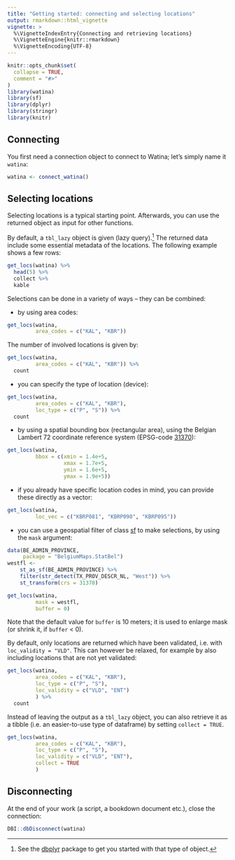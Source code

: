 ```yaml
---
title: "Getting started: connecting and selecting locations"
output: rmarkdown::html_vignette
vignette: >
  %\VignetteIndexEntry{Connecting and retrieving locations}
  %\VignetteEngine{knitr::rmarkdown}
  %\VignetteEncoding{UTF-8}
---
```


```r
knitr::opts_chunk$set(
  collapse = TRUE,
  comment = "#>"
)
library(watina)
library(sf)
library(dplyr)
library(stringr)
library(knitr)
```

## Connecting

You first need a connection object to connect to Watina; let's simply name it `watina`:

```r
watina <- connect_watina()
```


## Selecting locations

Selecting locations is a typical starting point.
Afterwards, you can use the returned object as input for other functions.

By default, a `tbl_lazy` object is given (lazy query).^[
See the [dbplyr](https://dbplyr.tidyverse.org/) package to get you started with that type of object.
]
The returned data include some essential metadata of the locations.
The following example shows a few rows:

```r
get_locs(watina) %>% 
  head(5) %>% 
  collect %>% 
  kable
```

Selections can be done in a variety of ways -- they can be combined:

- by using area codes:

```r
get_locs(watina,
         area_codes = c("KAL", "KBR"))
```

The number of involved locations is given by:

```r
get_locs(watina,
         area_codes = c("KAL", "KBR")) %>% 
  count
```


- you can specify the type of location (device):

```r
get_locs(watina,
         area_codes = c("KAL", "KBR"),
         loc_type = c("P", "S")) %>% 
  count
```

- by using a spatial bounding box (rectangular area), using the Belgian Lambert 72 coordinate reference system (EPSG-code [31370](https://epsg.io/31370)):

```r
get_locs(watina,
         bbox = c(xmin = 1.4e+5,
                  xmax = 1.7e+5,
                  ymin = 1.6e+5,
                  ymax = 1.9e+5))
```

- if you already have specific location codes in mind, you can provide these directly as a vector:

```r
get_locs(watina,
         loc_vec = c("KBRP081", "KBRP090", "KBRP095"))
```

- you can use a geospatial filter of class [sf](https://r-spatial.github.io/sf/) to make selections, by using the `mask` argument:

```r
data(BE_ADMIN_PROVINCE,
     package = "BelgiumMaps.StatBel")
westfl <-
    st_as_sf(BE_ADMIN_PROVINCE) %>%
    filter(str_detect(TX_PROV_DESCR_NL, "West")) %>%
    st_transform(crs = 31370)
```


```r
get_locs(watina,
         mask = westfl,
         buffer = 0)
```

Note that the default value for `buffer` is 10 meters; it is used to enlarge mask (or shrink it, if `buffer` < 0).

By default, only locations are returned which have been validated, i.e. with `loc_validity = "VLD"`.
This can however be relaxed, for example by also including locations that are not yet validated:

```r
get_locs(watina,
         area_codes = c("KAL", "KBR"),
         loc_type = c("P", "S"),
         loc_validity = c("VLD", "ENT")
         ) %>% 
  count
```

Instead of leaving the output as a `tbl_lazy` object, you can also retrieve it as a tibble (i.e. an easier-to-use type of dataframe) by setting `collect = TRUE`.

```r
get_locs(watina,
         area_codes = c("KAL", "KBR"),
         loc_type = c("P", "S"),
         loc_validity = c("VLD", "ENT"),
         collect = TRUE
         )
```

## Disconnecting

At the end of your work (a script, a bookdown document etc.), close the connection:

```r
DBI::dbDisconnect(watina)
```



